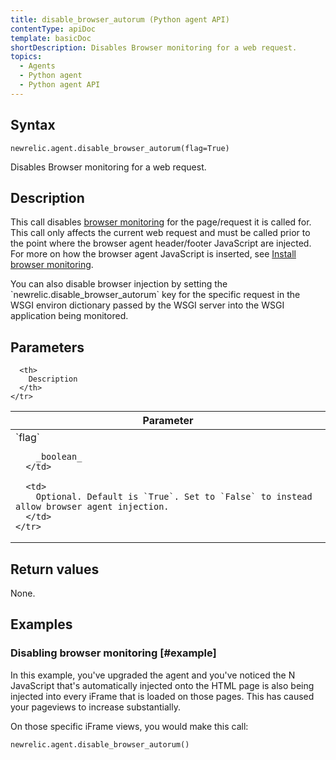 ```yaml
---
title: disable_browser_autorum (Python agent API)
contentType: apiDoc
template: basicDoc
shortDescription: Disables Browser monitoring for a web request.
topics:
  - Agents
  - Python agent
  - Python agent API
---
```


## Syntax

```
newrelic.agent.disable_browser_autorum(flag=True)
```

Disables Browser monitoring for a web request.

## Description

This call disables [browser monitoring](/docs/browser/new-relic-browser/getting-started/introduction-new-relic-browser) for the page/request it is called for. This call only affects the current web request and must be called prior to the point where the browser agent header/footer JavaScript are injected. For more on how the browser agent JavaScript is inserted, see [Install browser monitoring](/docs/browser/new-relic-browser/installation-configuration/add-apps-new-relic-browser).

<Callout variant="tip">
  You can also disable browser injection by setting the `newrelic.disable_browser_autorum` key for the specific request in the WSGI environ dictionary passed by the WSGI server into the WSGI application being monitored.
</Callout>

## Parameters

<Table>
  <thead>
    <tr>
      <th width="25%">
        Parameter
      </th>

      <th>
        Description
      </th>
    </tr>
  </thead>

  <tbody>
    <tr>
      <td>
        `flag`

        _boolean_
      </td>

      <td>
        Optional. Default is `True`. Set to `False` to instead allow browser agent injection.
      </td>
    </tr>
  </tbody>
</Table>

## Return values

None.

## Examples

### Disabling browser monitoring [#example]

In this example, you've upgraded the agent and you've noticed the N JavaScript that's automatically injected onto the HTML page is also being injected into every iFrame that is loaded on those pages. This has caused your pageviews to increase substantially.

On those specific iFrame views, you would make this call:

```
newrelic.agent.disable_browser_autorum()
```
